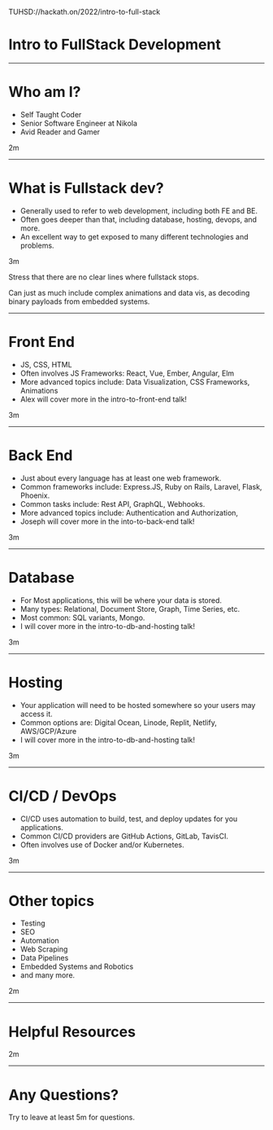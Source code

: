 

<Footer>

TUHSD://hackath.on/2022/intro-to-full-stack

</Footer>


# Intro to FullStack Development

---

# Who am I?

<Steps>

- Self Taught Coder
- Senior Software Engineer at Nikola
- Avid Reader and Gamer

</Steps>

<Notes>

2m

</Notes>

---

# What is Fullstack dev?

<Steps>

- Generally used to refer to web development, including both FE and BE.
- Often goes deeper than that, including database, hosting, devops, and more.
- An excellent way to get exposed to many different technologies and problems.

</Steps>

<Notes>

3m

Stress that there are no clear lines where fullstack stops.

Can just as much include complex animations and data vis,
as decoding binary payloads from embedded systems.

</Notes>

---

# Front End

<Steps>

- JS, CSS, HTML
- Often involves JS Frameworks: React, Vue, Ember, Angular, Elm
- More advanced topics include: Data Visualization, CSS Frameworks, Animations
- Alex will cover more in the intro-to-front-end talk!

</Steps>

<Notes>

3m

</Notes>

---

# Back End

<Steps>

- Just about every language has at least one web framework.
- Common frameworks include: Express.JS, Ruby on Rails, Laravel, Flask, Phoenix.
- Common tasks include: Rest API, GraphQL, Webhooks.
- More advanced topics include: Authentication and Authorization, 
- Joseph will cover more in the into-to-back-end talk!

</Steps>

<Notes>

3m

</Notes>

---

# Database

<Steps>

- For Most applications, this will be where your data is stored.
- Many types: Relational, Document Store, Graph, Time Series, etc.
- Most common: SQL variants, Mongo.
- I will cover more in the intro-to-db-and-hosting talk!

</Steps>

<Notes>

3m

</Notes>

---

# Hosting

<Steps>

- Your application will need to be hosted somewhere so your users may access it.
- Common options are: Digital Ocean, Linode, Replit, Netlify, AWS/GCP/Azure
- I will cover more in the intro-to-db-and-hosting talk!

</Steps>

<Notes>

3m

</Notes>

---

# CI/CD / DevOps

<Steps>

- CI/CD uses automation to build, test, and deploy updates for you applications.
- Common CI/CD providers are GitHub Actions, GitLab, TavisCI.
- Often involves use of Docker and/or Kubernetes.

</Steps>

<Notes>

3m

</Notes>

---

# Other topics

- Testing
- SEO
- Automation
- Web Scraping
- Data Pipelines
- Embedded Systems and Robotics
- and many more.


<Notes>

2m

</Notes>

---

# Helpful Resources

<Notes>

2m

</Notes>

---

# Any Questions?

<Notes>

Try to leave at least 5m for questions.

</Notes>
